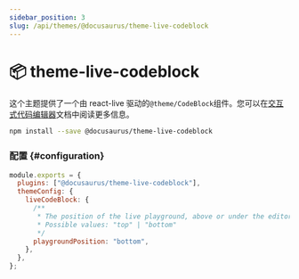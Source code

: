 ```yaml
---
sidebar_position: 3
slug: /api/themes/@docusaurus/theme-live-codeblock
---
```


# 📦 theme-live-codeblock

这个主题提供了一个由 react-live 驱动的`@theme/CodeBlock`组件。您可以在[交互式代码编辑器](../../guides/markdown-features/markdown-features-code-blocks.mdx#interactive-code-editor)文档中阅读更多信息。

```bash npm2yarn
npm install --save @docusaurus/theme-live-codeblock
```

### 配置 {#configuration}

```js title="docusaurus.config.js"
module.exports = {
  plugins: ["@docusaurus/theme-live-codeblock"],
  themeConfig: {
    liveCodeBlock: {
      /**
       * The position of the live playground, above or under the editor
       * Possible values: "top" | "bottom"
       */
      playgroundPosition: "bottom",
    },
  },
};
```
